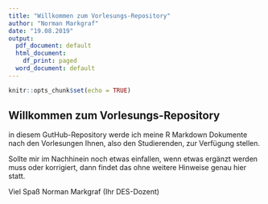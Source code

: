 ```yaml
---
title: "Willkommen zum Vorlesungs-Repository"
author: "Norman Markgraf"
date: "19.08.2019"
output:
  pdf_document: default
  html_document:
    df_print: paged
  word_document: default
---
```


```r
knitr::opts_chunk$set(echo = TRUE)
```

## Willkommen zum Vorlesungs-Repository

in diesem GutHub-Repository werde ich meine R Markdown Dokumente nach den Vorlesungen Ihnen, also den Studierenden, zur Verfügung stellen.

Sollte mir im Nachhinein noch etwas einfallen,  wenn etwas ergänzt werden muss oder korrigiert, dann findet das ohne weitere Hinweise genau hier statt.

Viel Spaß
Norman Markgraf
(Ihr DES-Dozent)